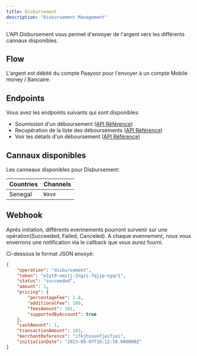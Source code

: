 ```yaml
---
title: Disbursement
description: "Disbursement Management"
---
```


L'API Disbursement vous permet d'envoyer de l'argent vers les différents cannaux disponibles.

## Flow

L'argent est débité du compte Paayoor pour l'envoyer à un compte Mobile money / Bancaire.

## Endpoints

Vous avez les endpoints suivants qui sont disponibles:

- Soumission d'un déboursement ([API Référence](https://auth.paayoor.com/register))
- Recupération de la liste des déboursements ([API Référence](https://auth.paayoor.com/register))
- Voir les détails d'un déboursement ([API Référence](https://auth.paayoor.com/register))

## Cannaux disponibles

Les canneaux disponibles pour Disbursement:

| Countries | Channels         |
| --------- | ---------------- |
| Senegal   | `Wave`           |

## Webhook

Aprés initiation, différents evennements pourront survenir sur une opération(Succeeded, Failed, Canceled). 
A chaque evennement, nous vous enverrons une notification via le callback que vous aurez fourni.

Ci-dessous le format JSON envoyé:

```json
{
    "operation": "disbursement",
    "token": "e1yt9-xmitj-2ngzi-7qjjp-ngqr1",
    "status": "succeeded",
    "amount": 1,
    "pricing": {
        "percentageFee": 1.8,
        "additionalFee": 100,
        "feesAmount": 101,
        "supportedByAccount": true
    },
    "cashAmount": 1,
    "transactionAmount": 102,
    "merchantReference": "ifkjhiouefjeifjei",
    "initiationDate": "2023-09-07T10:12:50.000000Z"
}
```

